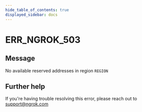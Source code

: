 ```yaml
---
hide_table_of_contents: true
displayed_sidebar: docs
---
```



# ERR_NGROK_503

## Message

No available reserved addresses in region `REGION`

<ErrorDetails error="err_ngrok_503" />

## Further help

If you're having trouble resolving this error, please reach out to [support@ngrok.com](mailto:support@ngrok.com?subject=Help%20with%20ERR_NGROK_503)
